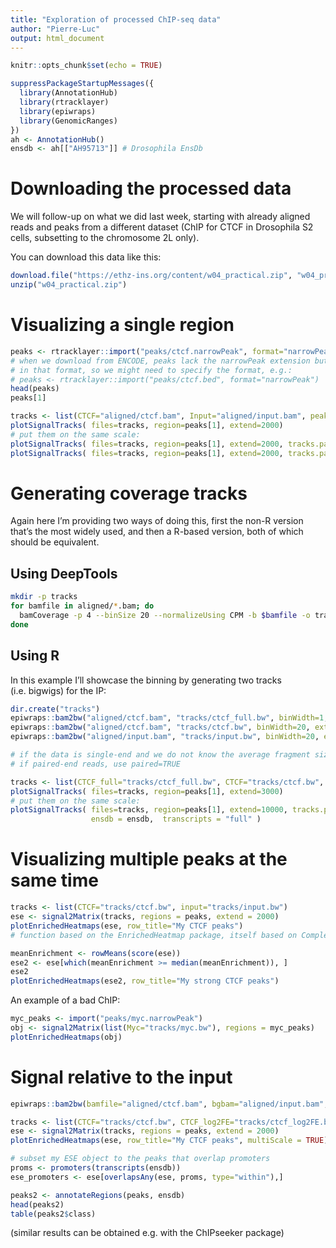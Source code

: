 ```yaml
---
title: "Exploration of processed ChIP-seq data"
author: "Pierre-Luc"
output: html_document
---
```



```r
knitr::opts_chunk$set(echo = TRUE)
```

```r
suppressPackageStartupMessages({
  library(AnnotationHub)
  library(rtracklayer)
  library(epiwraps)
  library(GenomicRanges)
})
ah <- AnnotationHub()
ensdb <- ah[["AH95713"]] # Drosophila EnsDb
```


# Downloading the processed data

We will follow-up on what we did last week, starting with already aligned reads and peaks from a different dataset (ChIP for CTCF in Drosophila S2 cells, subsetting to the chromosome 2L only).

You can download this data like this:

```r
download.file("https://ethz-ins.org/content/w04_practical.zip", "w04_practical.zip")
unzip("w04_practical.zip")
```



# Visualizing a single region

```r
peaks <- rtracklayer::import("peaks/ctcf.narrowPeak", format="narrowPeak")
# when we download from ENCODE, peaks lack the narrowPeak extension but are still
# in that format, so we might need to specify the format, e.g.:
# peaks <- rtracklayer::import("peaks/ctcf.bed", format="narrowPeak")
head(peaks)
peaks[1]

tracks <- list(CTCF="aligned/ctcf.bam", Input="aligned/input.bam", peaks=peaks)
plotSignalTracks( files=tracks, region=peaks[1], extend=2000)
# put them on the same scale:
plotSignalTracks( files=tracks, region=peaks[1], extend=2000, tracks.params = list(ylim=c(0,55)))
plotSignalTracks( files=tracks, region=peaks[1], extend=2000, tracks.params = list(ylim=c(0,55)), type="alignment")
```


# Generating coverage tracks

Again here I'm providing two ways of doing this, first the non-R version that's the most widely used, and then a R-based version, both of which should be equivalent.

## Using DeepTools


```bash
mkdir -p tracks
for bamfile in aligned/*.bam; do
  bamCoverage -p 4 --binSize 20 --normalizeUsing CPM -b $bamfile -o tracks/`basename $bamfile .bam`.bw
done
```


## Using R

In this example I'll showcase the binning by generating two tracks (i.e. bigwigs) for the IP:

```r
dir.create("tracks")
epiwraps::bam2bw("aligned/ctcf.bam", "tracks/ctcf_full.bw", binWidth=1, extend=100, scaling=TRUE)
epiwraps::bam2bw("aligned/ctcf.bam", "tracks/ctcf.bw", binWidth=20, extend=100, scaling=TRUE)
epiwraps::bam2bw("aligned/input.bam", "tracks/input.bw", binWidth=20, extend=100, scaling=TRUE)

# if the data is single-end and we do not know the average fragment size, use ?epiwraps::estimateFragSize
# if paired-end reads, use paired=TRUE
```


```r
tracks <- list(CTCF_full="tracks/ctcf_full.bw", CTCF="tracks/ctcf.bw", input="tracks/input.bw", peaks=peaks)
plotSignalTracks( files=tracks, region=peaks[1], extend=3000)
# put them on the same scale:
plotSignalTracks( files=tracks, region=peaks[1], extend=10000, tracks.params = list(ylim=c(0,170)), 
                  ensdb = ensdb,  transcripts = "full" )
```


# Visualizing multiple peaks at the same time


```r
tracks <- list(CTCF="tracks/ctcf.bw", input="tracks/input.bw")
ese <- signal2Matrix(tracks, regions = peaks, extend = 2000)
plotEnrichedHeatmaps(ese, row_title="My CTCF peaks")
# function based on the EnrichedHeatmap package, itself based on ComplexHeatmap
```


```r
meanEnrichment <- rowMeans(score(ese))
ese2 <- ese[which(meanEnrichment >= median(meanEnrichment)), ]
ese2
plotEnrichedHeatmaps(ese2, row_title="My strong CTCF peaks")
```

An example of a bad ChIP:

```r
myc_peaks <- import("peaks/myc.narrowPeak")
obj <- signal2Matrix(list(Myc="tracks/myc.bw"), regions = myc_peaks)
plotEnrichedHeatmaps(obj)
```


# Signal relative to the input

```r
epiwraps::bam2bw(bamfile="aligned/ctcf.bam", bgbam="aligned/input.bam", output_bw = "tracks/ctcf_log2FE.bw", binWidth=20, extend=100)

tracks <- list(CTCF="tracks/ctcf.bw", CTCF_log2FE="tracks/ctcf_log2FE.bw", input="tracks/input.bw")
ese <- signal2Matrix(tracks, regions = peaks, extend = 2000)
plotEnrichedHeatmaps(ese, row_title="My CTCF peaks", multiScale = TRUE)

```



```r
# subset my ESE object to the peaks that overlap promoters
proms <- promoters(transcripts(ensdb))
ese_promoters <- ese[overlapsAny(ese, proms, type="within"),]

peaks2 <- annotateRegions(peaks, ensdb)
head(peaks2)
table(peaks2$class)
```

(similar results can be obtained e.g. with the ChIPseeker package)
